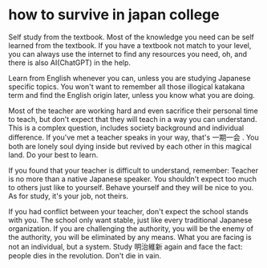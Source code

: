 # how to survive in japan college

Self study from the textbook. Most of the knowledge you need can be self learned from the textbook. If you have a textbook not match to your level, you can always use the internet to find any resources you need, oh, and there is also AI(ChatGPT) in the help.

Learn from English whenever you can, unless you are studying Japanese specific topics. You won't want to remember all those illogical katakana term and find the English origin later, unless you know what you are doing.

Most of the teacher are working hard and even sacrifice their personal time to teach, but don't expect that they will teach in a way you can understand. This is a complex question, includes society background and individual difference. If you've met a teacher speaks in your way, that's 一期一会 . You both are lonely soul dying inside but revived by each other in this magical land. Do your best to learn.

If you found that your teacher is difficult to understand, remember: Teacher is no more than a native Japanese speaker. You shouldn't expect too much to others just like to yourself. Behave yourself and they will be nice to you. As for study, it's your job, not theirs.

If you had conflict between your teacher, don't expect the school stands with you. The school only want stable, just like every traditional Japanese organization. If you are challenging the authority, you will be the enemy of the authority, you will be eliminated by any means. What you are facing is not an individual, but a system. Study 明治維新 again and face the fact: people dies in the revolution. Don't die in vain.


